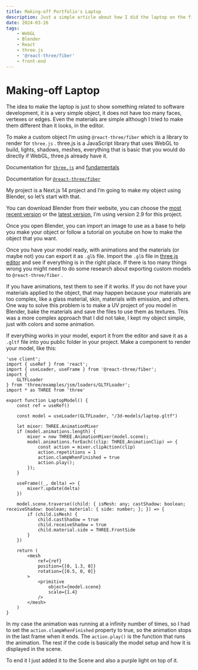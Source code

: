 ```yaml
---
title: Making-off Portfolio's Laptop
description: Just a simple article about how I did the laptop on the first page of my portfolio using WebGL.
date: 2024-03-26
tags:
    - WebGL
    - Blender
    - React
    - three.js
    - '@react-three/fiber'
    - front-end
---
```


# Making-off Laptop

The idea to make the laptop is just to show something related to software development, it is a very simple object, it does not have too many faces, vertexes or edges. Even the materials are simple although I tried to make them different than it looks, in the editor.

To make a custom object I’m using `@react-three/fiber`  which is a library to render for `three.js` . three.js is a JavaScript library that uses WebGL to build, lights, shadows, meshes, everything that is basic that you would do directly if WebGL, three.js already have it.

Documentation for [`three.js`](https://threejs.org/docs/index.html#manual/en/introduction/Creating-a-scene) and [fundamentals](https://threejs.org/manual/#en/fundamentals)

Documentation for [`@react-three/fiber`](https://docs.pmnd.rs/react-three-fiber/getting-started/introduction) 

My project is a Next.js 14 project and I’m going to make my object using Blender, so let’s start with that.

You can download Blender from their website, you can choose the [most recent version](https://www.blender.org/download/) or the [latest version](https://www.blender.org/download/lts/), 
I’m using version 2.9 for this project.

Once you open Blender, you can import an image to use as a base to help you make your object or follow a tutorial on youtube on how to make the object that you want. 

Once you have your model ready, with animations and the materials 
(or maybe not) you can export it as `.glb` file. Import the `.glb` file in [three.js editor](https://threejs.org/editor/) and see if everything is in the right place. 
If there is too many things wrong you might need to do some research about exporting custom models to `@react-three/fiber` .

If you have animations, test them to see if it works. If you do not have your materials applied to the object, 
that may happen because your materials are too complex, like a glass material, skin, materials with emission, and others. 
One way to solve this problem is to make a UV project of you model in Blender, bake the materials and save the files to use them as textures. 
This was a more complex approach that I did not take, I kept my object simple, just with colors and some animation.

If everything works in your model, export it from the editor and save it as a `.gltf` file into you public folder in your project. Make a component to render your model, like this:

```tsx
'use client';
import { useRef } from 'react';
import { useLoader, useFrame } from '@react-three/fiber';
import { 
    GLTFLoader 
} from 'three/examples/jsm/loaders/GLTFLoader';
import * as THREE from 'three'

export function LaptopModel() {
    const ref = useRef()

    const model = useLoader(GLTFLoader, "/3d-models/laptop.gltf")
    
    let mixer: THREE.AnimationMixer
    if (model.animations.length) {
        mixer = new THREE.AnimationMixer(model.scene);
        model.animations.forEach((clip: THREE.AnimationClip) => {
            const action = mixer.clipAction(clip)
            action.repetitions = 1
            action.clampWhenFinished = true
            action.play();
        });
    }

    useFrame((_, delta) => {
        mixer?.update(delta)
    })

    model.scene.traverse((child: { isMesh: any; castShadow: boolean; receiveShadow: boolean; material: { side: number; }; }) => {
        if (child.isMesh) {
            child.castShadow = true
            child.receiveShadow = true
            child.material.side = THREE.FrontSide
        }
    })

    return (
        <mesh 
            ref={ref} 
            position={[0, 1.3, 0]}
            rotation={[0.5, 0, 0]}
        >
            <primitive             
                object={model.scene}
                scale={1.4}
            />
        </mesh>
    )
}
```

In my case the animation was running at a infinity number of times, so I had to set the `action.clampWhenFinished` property to true, so the animation stops in the last frame when it ends. The `action.play()`  is the function that runs the animation. The rest if the code is basically the model setup and how it is displayed in the scene.

To end it I just added it to the Scene and also a purple light on top of it.